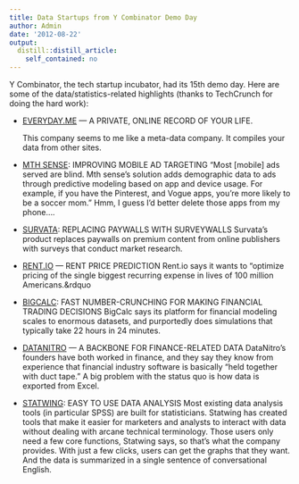 ```yaml
---
title: Data Startups from Y Combinator Demo Day
author: Admin
date: '2012-08-22'
output:
  distill::distill_article:
    self_contained: no
---
```


Y Combinator, the tech startup incubator, had its 15th demo day. Here are some of the data/statistics-related highlights (thanks to TechCrunch for doing the hard work):

  * <a href="http://www.everyday.me/" target="_blank">EVERYDAY.ME</a> — A PRIVATE, ONLINE RECORD OF YOUR LIFE. </p> 
    This company seems to me like a meta-data company. It compiles your data from other sites.

  * <a href="http://mthsense.com/" target="_blank">MTH SENSE</a>: IMPROVING MOBILE AD TARGETING 
    &#8220;Most [mobile] ads served are blind. Mth sense’s solution adds demographic data to ads through predictive modeling based on app and device usage. For example, if you have the Pinterest, and Vogue apps, you’re more likely to be a soccer mom.&#8221; Hmm, I guess I&#8217;d better delete those apps from my phone&#8230;.

  * <a href="http://www.survata.com/" target="_blank">SURVATA</a>: REPLACING PAYWALLS WITH SURVEYWALLS 
    Survata’s product replaces paywalls on premium content from online publishers with surveys that conduct market research.

  * <a href="http://www.rent.io/" target="_blank">RENT.IO</a> — RENT PRICE PREDICTION 
    Rent.io says it wants to “optimize pricing of the single biggest recurring expense in lives of 100 million Americans.&rdquo

  * <a href="http://www.bigcalc.com/" target="_blank">BIGCALC</a>: FAST NUMBER-CRUNCHING FOR MAKING FINANCIAL TRADING DECISIONS 
    BigCalc says its platform for financial modeling scales to enormous datasets, and purportedly does simulations that typically take 22 hours in 24 minutes.

  * <a href="http://www.datanitro.com/" target="_blank">DATANITRO</a> — A BACKBONE FOR FINANCE-RELATED DATA 
    DataNitro’s founders have both worked in finance, and they say they know from experience that financial industry software is basically “held together with duct tape.” A big problem with the status quo is how data is exported from Excel.

  * <a href="http://www.statwing.com/" target="_blank">STATWING</a>: EASY TO USE DATA ANALYSIS 
    Most existing data analysis tools (in particular SPSS) are built for statisticians. Statwing has created tools that make it easier for marketers and analysts to interact with data without dealing with arcane technical terminology. Those users only need a few core functions, Statwing says, so that’s what the company provides. With just a few clicks, users can get the graphs that they want. And the data is summarized in a single sentence of conversational English.
